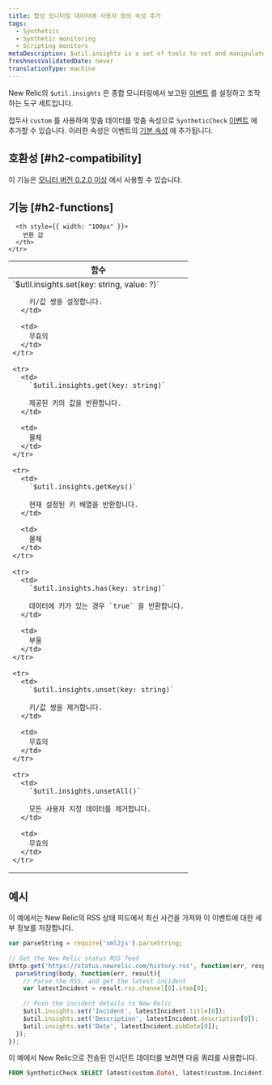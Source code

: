 ```yaml
---
title: 합성 모니터링 데이터에 사용자 정의 속성 추가
tags:
  - Synthetics
  - Synthetic monitoring
  - Scripting monitors
metaDescription: $util.insights is a set of tools to set and manipulate synthetic event data in New Relic.
freshnessValidatedDate: never
translationType: machine
---
```


New Relic의 `$util.insights` 은 종합 모니터링에서 보고된 [이벤트](/docs/using-new-relic/data/understand-data/new-relic-data-types#event-data) 를 설정하고 조작하는 도구 세트입니다.

접두사 `custom` 를 사용하여 맞춤 데이터를 맞춤 속성으로 `SyntheticCheck` [이벤트](/docs/data-apis/understand-data/new-relic-data-types/#event-data) 에 추가할 수 있습니다. 이러한 속성은 이벤트의 [기본 속성](/docs/insights/new-relic-insights/decorating-events/synthetics-default-attributes-insights#syntheticcheck-table) 에 추가됩니다.

## 호환성 [#h2-compatibility]

이 기능은 [모니터 버전 0.2.0 이상](/docs/synthetics/new-relic-synthetics/scripting-monitors/scripted-monitor-runtime-environment) 에서 사용할 수 있습니다.

## 기능 [#h2-functions]

<table>
  <thead>
    <tr>
      <th>
        함수
      </th>

      <th style={{ width: "100px" }}>
        반환 값
      </th>
    </tr>
  </thead>

  <tbody>
    <tr>
      <td>
        `$util.insights.set(key: string, value: ?)`

        키/값 쌍을 설정합니다.
      </td>

      <td>
        무효의
      </td>
    </tr>

    <tr>
      <td>
        `$util.insights.get(key: string)`

        제공된 키의 값을 반환합니다.
      </td>

      <td>
        물체
      </td>
    </tr>

    <tr>
      <td>
        `$util.insights.getKeys()`

        현재 설정된 키 배열을 반환합니다.
      </td>

      <td>
        물체
      </td>
    </tr>

    <tr>
      <td>
        `$util.insights.has(key: string)`

        데이터에 키가 있는 경우 `true` 을 반환합니다.
      </td>

      <td>
        부울
      </td>
    </tr>

    <tr>
      <td>
        `$util.insights.unset(key: string)`

        키/값 쌍을 제거합니다.
      </td>

      <td>
        무효의
      </td>
    </tr>

    <tr>
      <td>
        `$util.insights.unsetAll()`

        모든 사용자 지정 데이터를 제거합니다.
      </td>

      <td>
        무효의
      </td>
    </tr>
  </tbody>
</table>

## 예시

이 예에서는 New Relic의 RSS 상태 피드에서 최신 사건을 가져와 이 이벤트에 대한 세부 정보를 저장합니다.

```javascript
var parseString = require('xml2js').parseString;
 
// Get the New Relic status RSS feed
$http.get('https://status.newrelic.com/history.rss', function(err, response, body) {
  parseString(body, function(err, result){
    // Parse the RSS, and get the latest incident
    var latestIncident = result.rss.channel[0].item[0];
    
    // Push the incident details to New Relic 
    $util.insights.set('Incident', latestIncident.title[0]);
    $util.insights.set('Description', latestIncident.description[0]);
    $util.insights.set('Date', latestIncident.pubDate[0]);
  });
});
```

이 예에서 New Relic으로 전송된 인시던트 데이터를 보려면 다음 쿼리를 사용합니다.

```sql
FROM SyntheticCheck SELECT latest(custom.Date), latest(custom.Incident), latest(custom.Description) WHERE monitorName = "Monitor Name Here"
```
